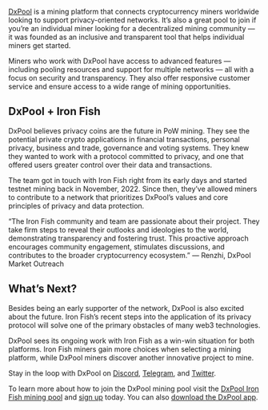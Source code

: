 [DxPool](https://www.dxpool.com/) is a mining platform that connects cryptocurrency miners worldwide looking to support privacy-oriented networks. It’s also a great pool to join if you’re an individual miner looking for a decentralized mining community — it was founded as an inclusive and transparent tool that helps individual miners get started.

  

Miners who work with DxPool have access to advanced features — including pooling resources and support for multiple networks — all with a focus on security and transparency. They also offer responsive customer service and ensure access to a wide range of mining opportunities.

## DxPool + Iron Fish

DxPool believes privacy coins are the future in PoW mining. They see the potential private crypto applications in financial transactions, personal privacy, business and trade, governance and voting systems. They knew they wanted to work with a protocol committed to privacy, and one that offered users greater control over their data and transactions.

  

The team got in touch with Iron Fish right from its early days and started testnet mining back in November, 2022. Since then, they’ve allowed miners to contribute to a network that prioritizes DxPool’s values and core principles of privacy and data protection.

  

“The Iron Fish community and team are passionate about their project. They take firm steps to reveal their outlooks and ideologies to the world, demonstrating transparency and fostering trust. This proactive approach encourages community engagement, stimulates discussions, and contributes to the broader cryptocurrency ecosystem.” — Renzhi, DxPool Market Outreach

## What’s Next?

Besides being an early supporter of the network, DxPool is also excited about the future. Iron Fish’s recent steps into the application of its privacy protocol will solve one of the primary obstacles of many web3 technologies.

  

DxPool sees its ongoing work with Iron Fish as a win-win situation for both platforms. Iron Fish miners gain more choices when selecting a mining platform, while DxPool miners discover another innovative project to mine.

  

Stay in the loop with DxPool on [Discord](https://discord.gg/SD3wYt5AaJ), [Telegram](https://t.me/globaldxpool), and [Twitter](https://twitter.com/dxpoolOfficial).

To learn more about how to join the DxPool mining pool visit the [DxPool Iron Fish mining pool](https://www.dxpool.com/mining/ironfish/dashboard) and [sign up](https://www.dxpool.com/register/email) today. You can also [download the DxPool app](https://www.dxpool.com/download).
